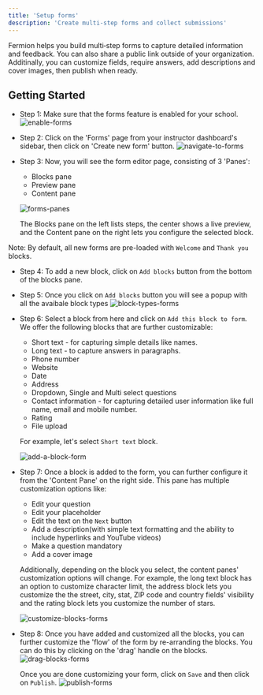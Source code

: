 ```yaml
---
title: 'Setup forms'
description: 'Create multi-step forms and collect submissions'
---
```


Fermion helps you build multi‑step forms to capture detailed information and feedback. You can also share a public link outside of your organization. Additinally, you can customize fields, require answers, add descriptions and cover images, then publish when ready.

## Getting Started
- Step 1: Make sure that the forms feature is enabled for your school.
![enable-forms](https://67d6ad5ef66ee0901532fd2f.storage.fermion.app/public-uncached/object-store-public-files/uploads/29-09-2025/seelen-ui_E0AMceGCXS.mswisz.png)

- Step 2: Click on the 'Forms' page from your instructor dashboard's sidebar, then click on 'Create new form' button.
![navigate-to-forms](https://67d6ad5ef66ee0901532fd2f.storage.fermion.app/public-uncached/object-store-public-files/uploads/29-09-2025/seelen-ui_RbfRTMHIDc.ohuohx.png)

- Step 3: Now, you will see the form editor page, consisting of 3 'Panes':
    - Blocks pane
    - Preview pane
    - Content pane

    ![forms-panes](https://67d6ad5ef66ee0901532fd2f.storage.fermion.app/public-uncached/object-store-public-files/uploads/29-09-2025/seelen-ui_RddA2GAD44.atnzef.png)

    The Blocks pane on the left lists steps, the center shows a live preview, and the Content pane on the right lets you configure the selected block.

Note: By default, all new forms are pre-loaded with `Welcome` and `Thank you` blocks.

- Step 4: To add a new block, click on `Add blocks` button from the bottom of the blocks pane.

- Step 5: Once you click on `Add blocks` button you will see a popup with all the avaibale block types
![block-types-forms](https://67d6ad5ef66ee0901532fd2f.storage.fermion.app/public-uncached/object-store-public-files/uploads/29-09-2025/seelen-ui_kje3lB6GrZ.exwmeu.png)

- Step 6: Select a block from here and click on `Add this block to form`. We offer the following blocks that are further customizable:
    - Short text - for capturing simple details like names.
    - Long text - to capture answers in paragraphs.
    - Phone number
    - Website
    - Date
    - Address
    - Dropdown, Single and Multi select questions
    - Contact information - for capturing detailed user information like full name, email and mobile number.
    - Rating
    - File upload

    For example, let's select `Short text` block.

    ![add-a-block-form](https://67d6ad5ef66ee0901532fd2f.storage.fermion.app/public-uncached/object-store-public-files/uploads/29-09-2025/seelen-ui_QMl2nRVcR0.utayex.png)

- Step 7: Once a block is added to the form, you can further configure it from the 'Content Pane' on the right side. This pane has multiple customization options like:
    - Edit your question
    - Edit your placeholder
    - Edit the text on the `Next` button
    - Add a description(with simple text formatting and the ability to include hyperlinks and YouTube videos)
    - Make a question mandatory
    - Add a cover image

    Additionally, depending on the block you select, the content panes' customization options will change. For example, the long text block has an option to customize character limit, the address block lets you customize the the street, city, stat, ZIP code and country fields' visibility and the rating block lets you customize the number of stars.

    ![customize-blocks-forms](https://67d6ad5ef66ee0901532fd2f.storage.fermion.app/public-uncached/object-store-public-files/uploads/29-09-2025/seelen-ui_I2riZIssfo.wvnsjn.png)

- Step 8: Once you have added and customized all the blocks, you can further customize the 'flow' of the form by re-arranding the blocks. You can do this by clicking on the 'drag' handle on the blocks.
![drag-blocks-forms](https://67d6ad5ef66ee0901532fd2f.storage.fermion.app/public-uncached/object-store-public-files/uploads/29-09-2025/seelen-ui_Jn0J2gDwD3.nytxmd.png)

    Once you are done customizing your form, click on `Save` and then click on `Publish`.
    ![publish-forms](https://67d6ad5ef66ee0901532fd2f.storage.fermion.app/public-uncached/object-store-public-files/uploads/29-09-2025/seelen-ui_p0HvC1Z916.zesgci.png)